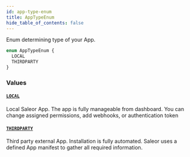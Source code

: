 ```yaml
---
id: app-type-enum
title: AppTypeEnum
hide_table_of_contents: false
---
```


Enum determining type of your App.

```graphql
enum AppTypeEnum {
  LOCAL
  THIRDPARTY
}
```

### Values

#### [`LOCAL`](#)

Local Saleor App. The app is fully manageable from dashboard. You can change assigned permissions, add webhooks, or authentication token

#### [`THIRDPARTY`](#)

Third party external App. Installation is fully automated. Saleor uses a defined App manifest to gather all required information.
